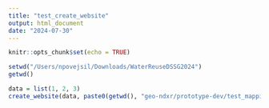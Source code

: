 ```yaml
---
title: "test_create_website"
output: html_document
date: "2024-07-30"
---
```


```r
knitr::opts_chunk$set(echo = TRUE)
```

```r
setwd("/Users/npovejsil/Downloads/WaterReuseDSSG2024")
getwd()
```

```r
data = list(1, 2, 3)
create_website(data, paste0(getwd(), "geo-ndxr/prototype-dev/test_mapping"))

```

